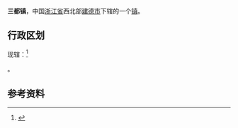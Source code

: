 {{Refimprove|time=2022-04-24T02:54:56+00:00}}
{{noteTA
|1=zh-hant:松口;zh-hans:松口;
}}
{{中国乡级行政区|33/01/82/108/000}}
'''三都镇'''，中国[[浙江省|浙江省]]西北部[[建德市|建德市]]下辖的一个[[镇|镇]]。

==行政区划==
现辖：<ref>{{PRC admin/ref sgc|33/01/82/108/000}}</ref>

{{PRC admin/children|33/01/82/108/000}}。

==参考资料==
{{reflist}}

{{PRC admin/navcat|33/01/82/108/000}}